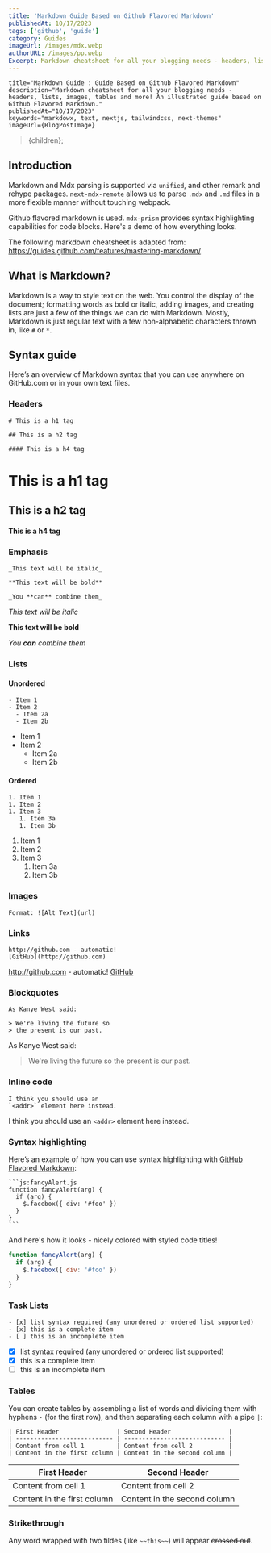 ```yaml
---
title: 'Markdown Guide Based on Github Flavored Markdown'
publishedAt: 10/17/2023
tags: ['github', 'guide']
category: Guides
imageUrl: /images/mdx.webp
authorURL: /images/pp.webp
Excerpt: Markdown cheatsheet for all your blogging needs - headers, lists, images, tables and more! An illustrated guide based on Github Flavored Markdown.
---
```



    title="Markdown Guide : Guide Based on Github Flavored Markdown"
    description="Markdown cheatsheet for all your blogging needs - headers, lists, images, tables and more! An illustrated guide based on Github Flavored Markdown."
    publishedAt="10/17/2023"
    keywords="markdowx, text, nextjs, tailwindcss, next-themes"
    imageUrl={BlogPostImage}
>{children}</BlogPostLayout>;


## Introduction

Markdown and Mdx parsing is supported via `unified`, and other remark and rehype packages. `next-mdx-remote` allows us to parse `.mdx` and `.md` files in a more flexible manner without touching webpack.

Github flavored markdown is used. `mdx-prism` provides syntax highlighting capabilities for code blocks. Here's a demo of how everything looks.

The following markdown cheatsheet is adapted from: https://guides.github.com/features/mastering-markdown/

## What is Markdown?

Markdown is a way to style text on the web. You control the display of the document; formatting words as bold or italic, adding images, and creating lists are just a few of the things we can do with Markdown. Mostly, Markdown is just regular text with a few non-alphabetic characters thrown in, like `#` or `*`.

## Syntax guide

Here’s an overview of Markdown syntax that you can use anywhere on GitHub.com or in your own text files.

### Headers

```
# This is a h1 tag

## This is a h2 tag

#### This is a h4 tag
```

# This is a h1 tag

## This is a h2 tag

#### This is a h4 tag

### Emphasis

```
_This text will be italic_

**This text will be bold**

_You **can** combine them_
```

_This text will be italic_

**This text will be bold**

_You **can** combine them_

### Lists

#### Unordered

```
- Item 1
- Item 2
  - Item 2a
  - Item 2b
```

- Item 1
- Item 2
  - Item 2a
  - Item 2b

#### Ordered

```
1. Item 1
1. Item 2
1. Item 3
   1. Item 3a
   1. Item 3b
```

1. Item 1
1. Item 2
1. Item 3
   1. Item 3a
   1. Item 3b

### Images

```
Format: ![Alt Text](url)
```


### Links

```
http://github.com - automatic!
[GitHub](http://github.com)
```

http://github.com - automatic!
[GitHub](http://github.com)

### Blockquotes

```
As Kanye West said:

> We're living the future so
> the present is our past.
```

As Kanye West said:

> We're living the future so
> the present is our past.

### Inline code

```
I think you should use an
`<addr>` element here instead.
```

I think you should use an
`<addr>` element here instead.

### Syntax highlighting

Here’s an example of how you can use syntax highlighting with [GitHub Flavored Markdown](https://help.github.com/articles/basic-writing-and-formatting-syntax/):

````
```js:fancyAlert.js
function fancyAlert(arg) {
  if (arg) {
    $.facebox({ div: '#foo' })
  }
}
```
````

And here's how it looks - nicely colored with styled code titles!

```js:fancyAlert.js
function fancyAlert(arg) {
  if (arg) {
    $.facebox({ div: '#foo' })
  }
}
```

### Task Lists

```
- [x] list syntax required (any unordered or ordered list supported)
- [x] this is a complete item
- [ ] this is an incomplete item
```

- [x] list syntax required (any unordered or ordered list supported)
- [x] this is a complete item
- [ ] this is an incomplete item

### Tables

You can create tables by assembling a list of words and dividing them with hyphens `-` (for the first row), and then separating each column with a pipe `|`:

```
| First Header                | Second Header                |
| --------------------------- | ---------------------------- |
| Content from cell 1         | Content from cell 2          |
| Content in the first column | Content in the second column |
```

| First Header                | Second Header                |
| --------------------------- | ---------------------------- |
| Content from cell 1         | Content from cell 2          |
| Content in the first column | Content in the second column |

### Strikethrough

Any word wrapped with two tildes (like `~~this~~`) will appear ~~crossed out~~.
